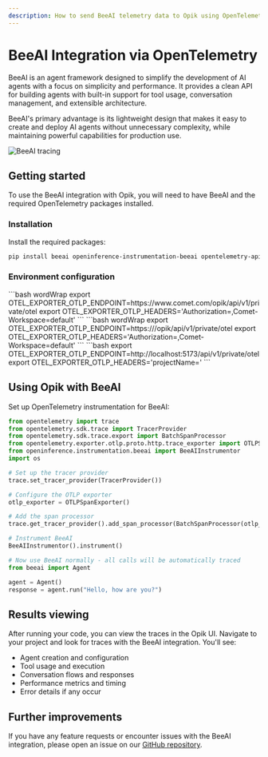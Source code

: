 ```yaml
---
description: How to send BeeAI telemetry data to Opik using OpenTelemetry
---
```


# BeeAI Integration via OpenTelemetry

BeeAI is an agent framework designed to simplify the development of AI agents with a focus on simplicity and performance. It provides a clean API for building agents with built-in support for tool usage, conversation management, and extensible architecture.

BeeAI's primary advantage is its lightweight design that makes it easy to create and deploy AI agents without unnecessary complexity, while maintaining powerful capabilities for production use.

<Frame>
  <img src="/img/tracing/beeai_integration.png" alt="BeeAI tracing" />
</Frame>

## Getting started

To use the BeeAI integration with Opik, you will need to have BeeAI and the required OpenTelemetry packages installed.

### Installation

Install the required packages:

```bash
pip install beeai openinference-instrumentation-beeai opentelemetry-api opentelemetry-sdk opentelemetry-exporter-otlp-proto-http
```

### Environment configuration

<Tabs>
    <Tab value="Opik Cloud" title="Opik Cloud">
        ```bash wordWrap
        export OTEL_EXPORTER_OTLP_ENDPOINT=https://www.comet.com/opik/api/v1/private/otel
        export OTEL_EXPORTER_OTLP_HEADERS='Authorization=<your-api-key>,Comet-Workspace=default'
        ```
    </Tab>
    <Tab value="Enterprise deployment" title="Enterprise deployment">
        ```bash wordWrap
        export OTEL_EXPORTER_OTLP_ENDPOINT=https://<comet-deployment-url>/opik/api/v1/private/otel
        export OTEL_EXPORTER_OTLP_HEADERS='Authorization=<your-api-key>,Comet-Workspace=default'
        ```
    </Tab>
    <Tab value="Self-hosted instance" title="Self-hosted instance">
        ```bash
        export OTEL_EXPORTER_OTLP_ENDPOINT=http://localhost:5173/api/v1/private/otel
        export OTEL_EXPORTER_OTLP_HEADERS='projectName=<your-project-name>'
        ```
    </Tab>
</Tabs>

## Using Opik with BeeAI

Set up OpenTelemetry instrumentation for BeeAI:

```python
from opentelemetry import trace
from opentelemetry.sdk.trace import TracerProvider
from opentelemetry.sdk.trace.export import BatchSpanProcessor
from opentelemetry.exporter.otlp.proto.http.trace_exporter import OTLPSpanExporter
from openinference.instrumentation.beeai import BeeAIInstrumentor
import os

# Set up the tracer provider
trace.set_tracer_provider(TracerProvider())

# Configure the OTLP exporter
otlp_exporter = OTLPSpanExporter()

# Add the span processor
trace.get_tracer_provider().add_span_processor(BatchSpanProcessor(otlp_exporter))

# Instrument BeeAI
BeeAIInstrumentor().instrument()

# Now use BeeAI normally - all calls will be automatically traced
from beeai import Agent

agent = Agent()
response = agent.run("Hello, how are you?")
```

## Results viewing

After running your code, you can view the traces in the Opik UI. Navigate to your project and look for traces with the BeeAI integration. You'll see:

- Agent creation and configuration
- Tool usage and execution
- Conversation flows and responses
- Performance metrics and timing
- Error details if any occur

## Further improvements

If you have any feature requests or encounter issues with the BeeAI integration, please open an issue on our [GitHub repository](https://github.com/comet-ml/opik/issues).
